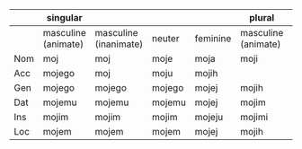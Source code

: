 |     | singular           |           |                 |          | plural               |           |                 |          |
| --- | ------------------ | --------- | --------------- | -------- | -------------------- | --------- | --------------- | -------- |
|     | masculine (animate)|masculine (inanimate)|neuter | feminine | masculine (animate)  |masculine (inanimate)| neuter   | feminine |
| Nom | moj                | moj       | moje            | moja     | moji                 | moje                  | moje            |
| Acc | mojego             | moj       | moju            | mojih    |                      |                       |                 |
| Gen | mojego             | mojego    | mojego          | mojej    | mojih                | mojih                 | mojih           |
| Dat | mojemu             | mojemu    | mojemu          | mojej    | mojim                | mojim                 | mojim           |
| Ins | mojim              | mojim     | mojim           | mojeju   | mojimi               | mojimi                | mojimi          |
| Loc | mojem              | mojem     | mojem           | mojej    | mojih                | mojih                 | mojih           |